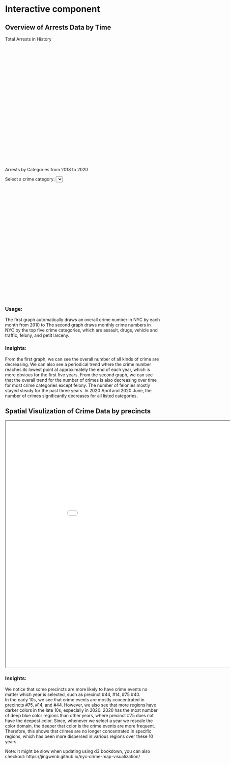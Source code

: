 # Interactive component

## Overview of Arrests Data by Time
<html lang="en">
    <head>
        <meta charset="utf-8">
        <title></title>
        <script src="https://d3js.org/d3.v6.js"></script>
         <link rel="stylesheet" href="scripts/interactve.css">
    </head>
    <body>
    <p id="format1" >Total Arrests in History</p>
    <svg width="600" height="450" id="svg3">
    </svg>
    <p id="format1" >Arrests by Categories from 2018 to 2020</p>
    <label>Select a crime category:</label>
    <select id="CrimeCategory"></select>
    <svg  width="600" height="450"  id="crimeByCategory"></svg> 
    <script type="text/javascript" src="scripts/totalCrime.js"> </script>
    <script type="text/javascript"  src="scripts/crimeByCategory.js"> </script>
    </body>
</html>
### Usage:
The first graph automatically draws an overall crime number in NYC by each month from 2010 to 
The second graph draws monthly crime numbers in NYC by the top five crime categories, which are assault, drugs, vehicle and traffic, felony, and petit larceny. 

### Insights:
From the first graph, we can see the overall number of all kinds of crime are decreasing. We can also see a periodical trend where the crime number reaches its lowest point at approximately the end of each year, which is more obvious for the first five years.
From the second graph, we can see that the overall trend for the number of crimes is also decreasing over time for most crime categories except felony. The number of felonies mostly stayed steady for the past three years. In 2020 April and 2020 June, the number of crimes significantly decreases for all listed categories. 


## Spatial Visulization of Crime Data by precincts 

<iframe src="scripts/index.html" width="1000" height="800"></iframe>

### Insights:
We notice that some precincts are more likely to have crime events no matter which year is selected, such as precinct #44, #14, #75 #40. 
<br>In the early 10s, we see that crime events are mostly concentrated in precincts #75, #14, and #44. However, we also see that more regions have darker colors in the late 10s, especially in 2020. 2020 has the most number of deep blue color regions than other years, where precinct #75 does not have the deepest color. Since, whenever we select a year we rescale the color domain, the deeper that color is the crime events are more frequent. 
<br>Therefore, this shows that crimes are no longer concentrated in specific regions, which has been more dispersed in various regions over these 10 years.

Note: It might be slow when updating using d3 bookdown, you can also checkout:
https://jingwenb.github.io/nyc-crime-map-visualization/